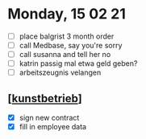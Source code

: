 # Monday, 15 02 21

- [ ] place balgrist 3 month order
- [ ] call Medbase, say you're sorry
- [ ] call susanna and tell her no
- [ ] katrin passig mal etwa geld geben?
- [ ] arbeitszeugnis velangen

## [[kunstbetrieb]]

- [x] sign new contract
- [x] fill in employee data

[//begin]: # "Autogenerated link references for markdown compatibility"
[kunstbetrieb]: ../companies/kunstbetrieb.md "kunstbetrieb"
[//end]: # "Autogenerated link references"

